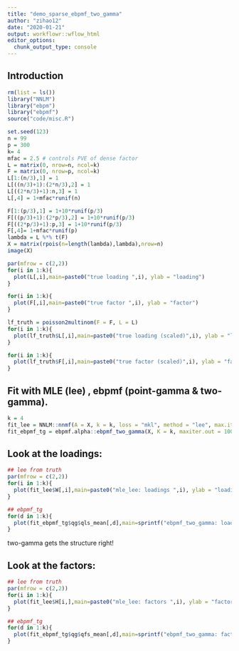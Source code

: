 ```yaml
---
title: "demo_sparse_ebpmf_two_gamma"
author: "zihao12"
date: "2020-01-21"
output: workflowr::wflow_html
editor_options:
  chunk_output_type: console
---
```


## Introduction

```r
rm(list = ls())
library("NNLM")
library("ebpm")
library("ebpmf")
source("code/misc.R")
```

```r
set.seed(123)
n = 99
p = 300
k= 4
mfac = 2.5 # controls PVE of dense factor
L = matrix(0, nrow=n, ncol=k)
F = matrix(0, nrow=p, ncol=k)
L[1:(n/3),1] = 1
L[((n/3)+1):(2*n/3),2] = 1
L[((2*n/3)+1):n,3] = 1
L[,4] = 1+mfac*runif(n)

F[1:(p/3),1] = 1+10*runif(p/3)
F[((p/3)+1):(2*p/3),2] = 1+10*runif(p/3)
F[((2*p/3)+1):p,3] = 1+10*runif(p/3)
F[,4]= 1+mfac*runif(p)
lambda = L %*% t(F)
X = matrix(rpois(n=length(lambda),lambda),nrow=n)
image(X)

par(mfrow = c(2,2))
for(i in 1:k){
  plot(L[,i],main=paste0("true loading ",i), ylab = "loading")
}

for(i in 1:k){
  plot(F[,i],main=paste0("true factor ",i), ylab = "factor")
}

lf_truth = poisson2multinom(F = F, L = L)
for(i in 1:k){
  plot(lf_truth$L[,i],main=paste0("true loading (scaled)",i), ylab = "loading")
}

for(i in 1:k){
  plot(lf_truth$F[,i],main=paste0("true factor (scaled)",i), ylab = "factor")
}
```


## Fit with  MLE (lee) , ebpmf (point-gamma & two-gamma). 
```r
k = 4
fit_lee = NNLM::nnmf(A = X, k = k, loss = "mkl", method = "lee", max.iter = 10000, verbose = FALSE)
fit_ebpmf_tg = ebpmf.alpha::ebpmf_two_gamma(X, K = k, maxiter.out = 100, verbose = TRUE)
```



## Look at the loadings:
```r
## lee from truth
par(mfrow = c(2,2))
for(i in 1:k){
  plot(fit_lee$W[,i],main=paste0("mle_lee: loadings ",i), ylab = "loading")
}

## ebpmf_tg
for(d in 1:k){
  plot(fit_ebpmf_tg$qg$qls_mean[,d],main=sprintf("ebpmf_two_gamma: loadings %d", d), ylab = "loading")
}
```
two-gamma gets the structure right!

## Look at the factors:
```r
## lee from truth
par(mfrow = c(2,2))
for(i in 1:k){
  plot(fit_lee$H[i,],main=paste0("mle_lee: factors ",i), ylab = "factor")
}

## ebpmf_tg
for(d in 1:k){
  plot(fit_ebpmf_tg$qg$qfs_mean[,d],main=sprintf("ebpmf_two_gamma: factors %d", d), ylab = "factor")
}
```
